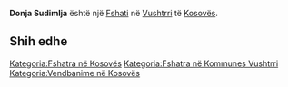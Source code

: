 {{Fshat në Kosovës
 | Emri                = Donja Sudimlja
 | EmriAlt                = Dona Studimla,Dona Sudimla,Donja Studimlja,Donja Sudimlja,Studime e Poshteme,Studime e Poshtme,Studime e Poshtëme,Studimla e Poshtme,Studimla e Poshtmë,Доња Студимља,Доња Судимља
 | Emri (Rasa dhanore) = 
 | Figura              = 
 | Shteti              = Kosovës
 | Komuna              = Vushtrri
 | Kodi postar         = 
 | Sipërfaqja          = 

 | Popullsia           = 

 | Regj. i popullsisë  = 
 | Dend. e popullsisë  = 
 | Faqja zyrtare       = 
 <!--- Koordinatat ----> 
 | Gjerësia            = 42.82578
 | Gjatësia            = 21.00414
 | Lartësia            = 
}}
'''Donja Sudimlja''' është një [[Fshati]] në [[Vushtrri]] të [[Kosovës]].

<!-- == Gjeografia == -->
<!-- == Historia == -->
<!-- == Demografia == -->
== Shih edhe ==
{{Komuna Vushtrri}}
{{Kosovo-Administrata-Cung}}

[[Kategoria:Fshatra në Kosovës]]
[[Kategoria:Fshatra në Kommunes Vushtrri]]
[[Kategoria:Vendbanime në Kosovës]]